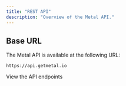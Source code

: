 ```yaml
---
title: "REST API"
description: "Overview of the Metal API."
---
```


## Base URL
The Metal API is available at the following URL:

```
https://api.getmetal.io
```


<Card title="Get started with the API" icon="globe" href="/rest-api-2">
  View the API endpoints
</Card>
